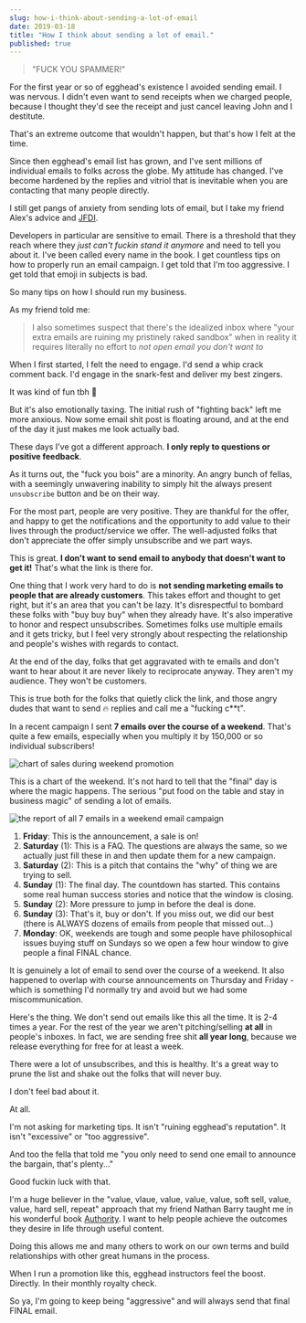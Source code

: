 ```yaml
---
slug: how-i-think-about-sending-a-lot-of-email
date: 2019-03-18
title: "How I think about sending a lot of email."
published: true
---
```


> "FUCK YOU SPAMMER!"

For the first year or so of egghead's existence I avoided sending email. I was nervous. I didn't even want to send receipts when we charged people, because I thought they'd see the receipt and just cancel leaving John and I destitute.

That's an extreme outcome that wouldn't happen, but that's how I felt at the time.

Since then egghead's email list has grown, and I've sent millions of individual emails to folks across the globe. My attitude has changed. I've become hardened by the replies and vitriol that is inevitable when you are contacting that many people directly.

I still get pangs of anxiety from sending lots of email, but I take my friend Alex's advice and [JFDI](https://dangerouslyawesome.com/2016/08/what-jfdi-really-means/).

Developers in particular are sensitive to email. There is a threshold that they reach where they _just can't fuckin stand it anymore_ and need to tell you about it. I've been called every name in the book. I get countless tips on how to properly run an email campaign. I get told that I'm too aggressive. I get told that emoji in subjects is bad.

So many tips on how I should run my business.

As my friend told me:

> I also sometimes suspect that there's the idealized inbox where "your extra emails are ruining my pristinely raked sandbox" when in reality it requires literally no effort to _not open email you don't want to_

When I first started, I felt the need to engage. I'd send a whip crack comment back. I'd engage in the snark-fest and deliver my best zingers.

It was kind of fun tbh 🙂

But it's also emotionally taxing. The initial rush of "fighting back" left me more anxious. Now some email shit post is floating around, and at the end of the day it just makes me look actually bad.

These days I've got a different approach. **I only reply to questions or positive feedback**.

As it turns out, the "fuck you bois" are a minority. An angry bunch of fellas, with a seemingly unwavering inability to simply hit the always present `unsubscribe` button and be on their way.

For the most part, people are very positive. They are thankful for the offer, and happy to get the notifications and the opportunity to add value to their lives through the product/service we offer. The well-adjusted folks that don't appreciate the offer simply unsubscribe and we part ways.

This is great. **I don't want to send email to anybody that doesn't want to get it!** That's what the link is there for.

One thing that I work very hard to do is **not sending marketing emails to people that are already customers**. This takes effort and thought to get right, but it's an area that you can't be lazy. It's disrespectful to bombard these folks with "buy buy buy" when they already have. It's also imperative to honor and respect unsubscribes. Sometimes folks use multiple emails and it gets tricky, but I feel very strongly about respecting the relationship and people's wishes with regards to contact.

At the end of the day, folks that get aggravated with te emails and don't want to hear about it are never likely to reciprocate anyway. They aren't my audience. They won't be customers.

This is true both for the folks that quietly click the link, and those angry dudes that want to send 🔥 replies and call me a "fucking c**t".

In a recent campaign I sent **7 emails over the course of a weekend**. That's quite a few emails, especially when you multiply it by 150,000 or so individual subscribers!

![chart of sales during weekend promotion](./email-graph.png)

This is a chart of the weekend. It's not hard to tell that the "final" day is where the magic happens. The serious "put food on the table and stay in business magic" of sending a lot of emails.

![the report of all 7 emails in a weekend email campaign](./full-campaign.png)

1. **Friday**: This is the announcement, a sale is on!
2. **Saturday** (1): This is a FAQ. The questions are always the same, so we actually just fill these in and then update them for a new campaign.
3. **Saturday** (2): This is a pitch that contains the "why" of thing we are trying to sell.
4. **Sunday** (1): The final day. The countdown has started. This contains some real human success stories and notice that the window is closing.
5. **Sunday** (2): More pressure to jump in before the deal is done.
6. **Sunday** (3): That's it, buy or don't. If you miss out, we did our best (there is ALWAYS dozens of emails from people that missed out...)
7. **Monday**: OK, weekends are tough and some people have philosophical issues buying stuff on Sundays so we open a few hour window to give people a final FINAL chance.

It is genuinely a lot of email to send over the course of a weekend. It also happened to overlap with course announcements on Thursday and Friday - which is something I'd normally try and avoid but we had some miscommunication.

Here's the thing. We don't send out emails like this all the time. It is 2-4 times a year. For the rest of the year we aren't pitching/selling **at all** in people's inboxes. In fact, we are sending free shit **all year long**, because we release everything for free for at least a week.

There were a lot of unsubscribes, and this is healthy. It's a great way to prune the list and shake out the folks that will never buy.

I don't feel bad about it.

At all.

I'm not asking for marketing tips. It isn't "ruining egghead's reputation". It isn't "excessive" or "too aggressive". 

And too the fella that told me "you only need to send one email to announce the bargain, that's plenty..."

Good fuckin luck with that.

I'm a huge believer in the "value, vlaue, value, value, value, soft sell, value, value, hard sell, repeat" approach that my friend Nathan Barry taught me in his wonderful book [Authority](https://www.amazon.com/exec/obidos/ASIN/1612060919/joehoobuiblo-20/ref=nosim/). I want to help people achieve the outcomes they desire in life through useful content.

Doing this allows me and many others to work on our own terms and build relationships with other great humans in the process.

When I run a promotion like this, egghead instructors feel the boost. Directly. In their monthly royalty check.

So ya, I'm going to keep being "aggressive" and will always send that final FINAL email.